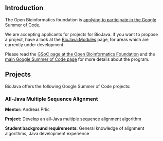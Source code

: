 == Introduction ==

The Open Bioinformatics foundation is [http://www.open-bio.org/wiki/Google_Summer_of_Code applying to participate in the Google Summer of Code].

We are accepting applicants for projects for BioJava. If you want to propose a project, have a look at the [[BioJava:Modules]] page, for areas which are currently under development.

Please read the [http://www.open-bio.org/wiki/Google_Summer_of_Code GSoC page at the Open Bioinformatics Foundation] and the [http://code.google.com/soc main Google Summer of Code page] for more details about the program.

== Projects ==

BioJava offers the following Google Summer of Code projects:

=== All-Java Multiple Sequence Alignment ===

'''Mentor:''' Andreas Prlic

'''Project:''' Develop an all-Java multiple sequence alignment algorithm

'''Student background requirements:''' General knowledge of alignment algorithms, Java development experience